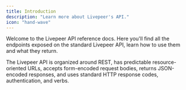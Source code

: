 ```yaml
---
title: Introduction
description: "Learn more about Livepeer's API."
icon: "hand-wave"
---
```


Welcome to the Livepeer API reference docs. Here you'll find all the endpoints exposed on the standard Livepeer API, learn how to use them and what they return.

The Livepeer API is organized around REST, has predictable resource-oriented URLs, accepts form-encoded request bodies, returns JSON-encoded responses, and uses standard HTTP response codes, authentication, and verbs.
